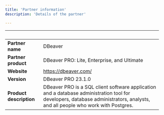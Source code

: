 ```yaml
---
title: 'Partner information'
description: 'Details of the partner'

---
```

| &nbsp;     | &nbsp; |
| ----------- | ----------- |
| **Partner name**      | DBeaver       |
| **Partner product**   | DBeaver PRO: Lite, Enterprise, and Ultimate      |
| **Website**      | https://dbeaver.com/     |
| **Version**   | DBeaver PRO 23.1.0       |
| **Product description**      |   DBeaver PRO is a SQL client software application and a database administration tool for developers, database administrators, analysts, and all people who work with Postgres.    |
